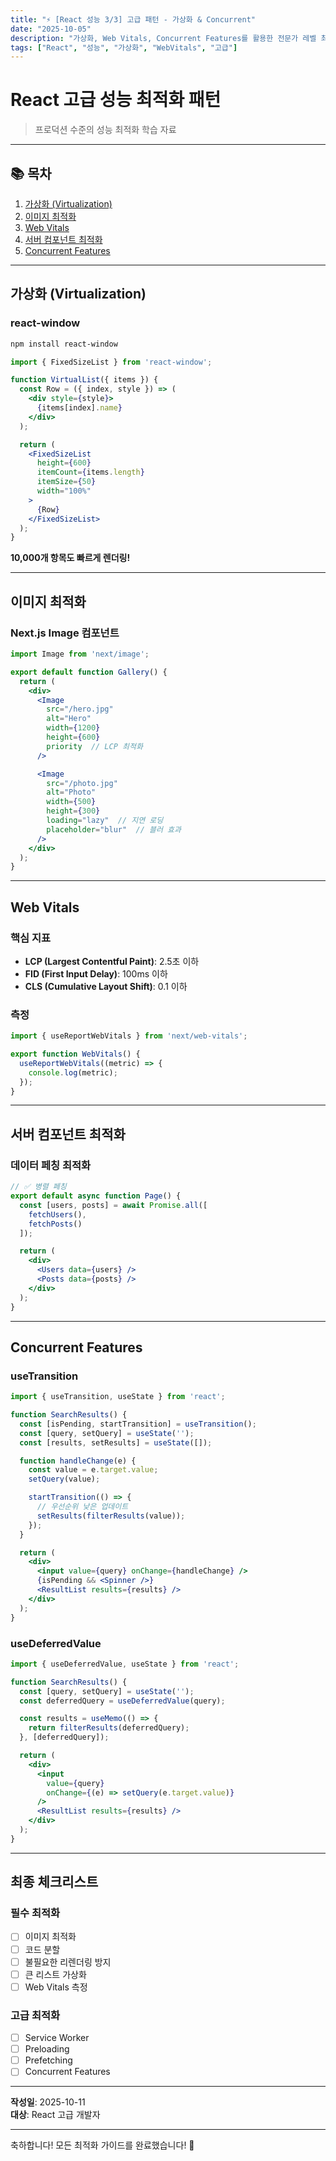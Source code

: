 ```yaml
---
title: "⚡ [React 성능 3/3] 고급 패턴 - 가상화 & Concurrent"
date: "2025-10-05"
description: "가상화, Web Vitals, Concurrent Features를 활용한 전문가 레벨 최적화"
tags: ["React", "성능", "가상화", "WebVitals", "고급"]
---
```


# React 고급 성능 최적화 패턴

> 프로덕션 수준의 성능 최적화 학습 자료

---

## 📚 목차

1. [가상화 (Virtualization)](#가상화-virtualization)
2. [이미지 최적화](#이미지-최적화)
3. [Web Vitals](#web-vitals)
4. [서버 컴포넌트 최적화](#서버-컴포넌트-최적화)
5. [Concurrent Features](#concurrent-features)

---

## 가상화 (Virtualization)

### react-window

```bash
npm install react-window
```

```jsx
import { FixedSizeList } from 'react-window';

function VirtualList({ items }) {
  const Row = ({ index, style }) => (
    <div style={style}>
      {items[index].name}
    </div>
  );

  return (
    <FixedSizeList
      height={600}
      itemCount={items.length}
      itemSize={50}
      width="100%"
    >
      {Row}
    </FixedSizeList>
  );
}
```

**10,000개 항목도 빠르게 렌더링!**

---

## 이미지 최적화

### Next.js Image 컴포넌트

```jsx
import Image from 'next/image';

export default function Gallery() {
  return (
    <div>
      <Image
        src="/hero.jpg"
        alt="Hero"
        width={1200}
        height={600}
        priority  // LCP 최적화
      />

      <Image
        src="/photo.jpg"
        alt="Photo"
        width={500}
        height={300}
        loading="lazy"  // 지연 로딩
        placeholder="blur"  // 블러 효과
      />
    </div>
  );
}
```

---

## Web Vitals

### 핵심 지표

- **LCP (Largest Contentful Paint)**: 2.5초 이하
- **FID (First Input Delay)**: 100ms 이하
- **CLS (Cumulative Layout Shift)**: 0.1 이하

### 측정

```jsx
import { useReportWebVitals } from 'next/web-vitals';

export function WebVitals() {
  useReportWebVitals((metric) => {
    console.log(metric);
  });
}
```

---

## 서버 컴포넌트 최적화

### 데이터 페칭 최적화

```jsx
// ✅ 병렬 페칭
export default async function Page() {
  const [users, posts] = await Promise.all([
    fetchUsers(),
    fetchPosts()
  ]);

  return (
    <div>
      <Users data={users} />
      <Posts data={posts} />
    </div>
  );
}
```

---

## Concurrent Features

### useTransition

```jsx
import { useTransition, useState } from 'react';

function SearchResults() {
  const [isPending, startTransition] = useTransition();
  const [query, setQuery] = useState('');
  const [results, setResults] = useState([]);

  function handleChange(e) {
    const value = e.target.value;
    setQuery(value);

    startTransition(() => {
      // 우선순위 낮은 업데이트
      setResults(filterResults(value));
    });
  }

  return (
    <div>
      <input value={query} onChange={handleChange} />
      {isPending && <Spinner />}
      <ResultList results={results} />
    </div>
  );
}
```

### useDeferredValue

```jsx
import { useDeferredValue, useState } from 'react';

function SearchResults() {
  const [query, setQuery] = useState('');
  const deferredQuery = useDeferredValue(query);

  const results = useMemo(() => {
    return filterResults(deferredQuery);
  }, [deferredQuery]);

  return (
    <div>
      <input 
        value={query} 
        onChange={(e) => setQuery(e.target.value)} 
      />
      <ResultList results={results} />
    </div>
  );
}
```

---

## 최종 체크리스트

### 필수 최적화

- [ ] 이미지 최적화
- [ ] 코드 분할
- [ ] 불필요한 리렌더링 방지
- [ ] 큰 리스트 가상화
- [ ] Web Vitals 측정

### 고급 최적화

- [ ] Service Worker
- [ ] Preloading
- [ ] Prefetching
- [ ] Concurrent Features

---

**작성일**: 2025-10-11  
**대상**: React 고급 개발자

---

축하합니다! 모든 최적화 가이드를 완료했습니다! 🎉

